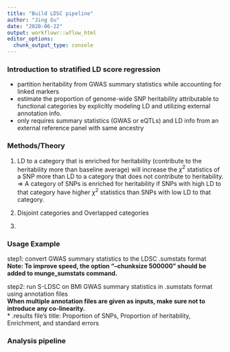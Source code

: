 ```yaml
---
title: "Build LDSC pipeline"
author: "Jing Gu"
date: "2020-06-22"
output: workflowr::wflow_html
editor_options:
  chunk_output_type: console
---
```


### **Introduction to stratified LD score regression**
- partition heritability from GWAS summary statistics while accounting for linked markers
- estimate the proportion of genome-wide SNP heritability attributable to functional categories by  explicitly modeling LD and utilizing external annotation info.
- only requires summary statistics (GWAS or eQTLs) and LD info from an external reference panel with same ancestry

### **Methods/Theory**
1. LD to a category that is enriched for heritability (contribute to the heritability more than baseline average) will increase the $\chi^2$ statistics of a SNP more than LD to a category that does not contribute to heritability.
=> A category of SNPs is enriched for heritability if SNPs with high LD to that category have higher $\chi^2$ statistics than SNPs with low LD to that category. 

2. Disjoint categories and Overlapped categories 

3. 


### **Usage Example**
step1: convert GWAS summary statistics to the LDSC .sumstats format   
 **Note: To improve speed, the option "--chunksize 500000" should be added to munge_sumstats command.**
 
step2: run S-LDSC on BMI GWAS summary statistics in .sumstats format using annotation files   
  **When multiple annotation files are given as inputs, make sure not to introduce any co-linearity.**  
* .results file's title: Proportion of SNPs, Proportion of heritability, Enrichment, and standard errors  
  
### **Analysis pipeline**

```r

```

